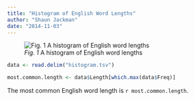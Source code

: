 ---
title: "Histogram of English Word Lengths"
author: "Shaun Jackman"
date: "2014-11-03"
---

![*Fig. 1* A histogram of English word lengths](histogram.png)

```{r load-data}
data <- read.delim("histogram.tsv")
```

```{r analyze-data}
most.common.length <- data$Length[which.max(data$Freq)]
```

The most common English word length is `r most.common.length`.
